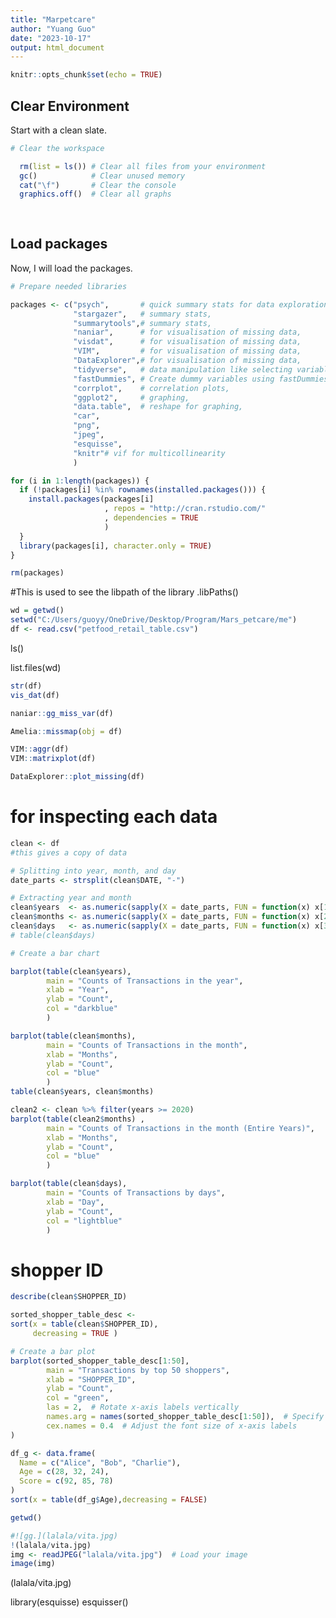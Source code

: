 ---
title: "Marpetcare"
author: "Yuang Guo"
date: "2023-10-17"
output: html_document
---

```{r setup, include=FALSE}
knitr::opts_chunk$set(echo = TRUE)
```

## Clear Environment

Start with a clean slate.

```{r, echo=TRUE, results='hide'}

# Clear the workspace

  rm(list = ls()) # Clear all files from your environment
  gc()            # Clear unused memory
  cat("\f")       # Clear the console
  graphics.off()  # Clear all graphs
  
  
```

## Load packages

Now, I will load the packages.

```{r packages, echo=TRUE, message=FALSE, warning=FALSE, paged.print=FALSE, results='hide'}

# Prepare needed libraries

packages <- c("psych",       # quick summary stats for data exploration,
              "stargazer",   # summary stats,
              "summarytools",# summary stats,
              "naniar",      # for visualisation of missing data,
              "visdat",      # for visualisation of missing data,
              "VIM",         # for visualisation of missing data,
              "DataExplorer",# for visualisation of missing data,
              "tidyverse",   # data manipulation like selecting variables,
              "fastDummies", # Create dummy variables using fastDummies,
              "corrplot",    # correlation plots,
              "ggplot2",     # graphing,
              "data.table",  # reshape for graphing, 
              "car",
              "png",
              "jpeg",
              "esquisse",
              "knitr"# vif for multicollinearity
              )

for (i in 1:length(packages)) {
  if (!packages[i] %in% rownames(installed.packages())) {
    install.packages(packages[i]
                     , repos = "http://cran.rstudio.com/"
                     , dependencies = TRUE
                     )
  }
  library(packages[i], character.only = TRUE)
}

rm(packages)

```

#This is used to see the libpath of the library
.libPaths()

```{r}
wd = getwd()
setwd("C:/Users/guoyy/OneDrive/Desktop/Program/Mars_petcare/me")
df <- read.csv("petfood_retail_table.csv")
```

ls()

list.files(wd)

```{r}
str(df)
vis_dat(df)

naniar::gg_miss_var(df)
```


```{r eval=FALSE, include=FALSE}

Amelia::missmap(obj = df)

VIM::aggr(df)
VIM::matrixplot(df)

DataExplorer::plot_missing(df)
```

# for inspecting each data
```{r}
clean <- df
#this gives a copy of data
```

```{r}
# Splitting into year, month, and day
date_parts <- strsplit(clean$DATE, "-")

# Extracting year and month
clean$years  <- as.numeric(sapply(X = date_parts, FUN = function(x) x[1]))
clean$months <- as.numeric(sapply(X = date_parts, FUN = function(x) x[2]))
clean$days   <- as.numeric(sapply(X = date_parts, FUN = function(x) x[3]))
# table(clean$days)

# Create a bar chart

barplot(table(clean$years), 
        main = "Counts of Transactions in the year", 
        xlab = "Year", 
        ylab = "Count", 
        col = "darkblue"
        )

barplot(table(clean$months), 
        main = "Counts of Transactions in the month", 
        xlab = "Months", 
        ylab = "Count", 
        col = "blue"
        )
table(clean$years, clean$months)

clean2 <- clean %>% filter(years >= 2020)
barplot(table(clean2$months) , 
        main = "Counts of Transactions in the month (Entire Years)", 
        xlab = "Months", 
        ylab = "Count", 
        col = "blue"
        )

barplot(table(clean$days), 
        main = "Counts of Transactions by days", 
        xlab = "Day", 
        ylab = "Count", 
        col = "lightblue"
        )
```

# shopper ID
```{r}
describe(clean$SHOPPER_ID)

sorted_shopper_table_desc <- 
sort(x = table(clean$SHOPPER_ID),
     decreasing = TRUE )

# Create a bar plot
barplot(sorted_shopper_table_desc[1:50],
        main = "Transactions by top 50 shoppers",
        xlab = "SHOPPER_ID",
        ylab = "Count",
        col = "green",
        las = 2,  # Rotate x-axis labels vertically
        names.arg = names(sorted_shopper_table_desc[1:50]),  # Specify x-axis labels
        cex.names = 0.4  # Adjust the font size of x-axis labels
)
```

```{r}
df_g <- data.frame(
  Name = c("Alice", "Bob", "Charlie"),
  Age = c(28, 32, 24),
  Score = c(92, 85, 78)
)
sort(x = table(df_g$Age),decreasing = FALSE)
```
```{r}
getwd()

#![gg.](lalala/vita.jpg)
!(lalala/vita.jpg)
img <- readJPEG("lalala/vita.jpg")  # Load your image
image(img)
```


(lalala/vita.jpg)

library(esquisse)
esquisser()


